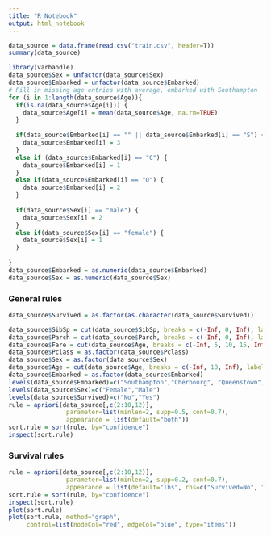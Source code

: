 ```yaml
---
title: "R Notebook"
output: html_notebook
---
```

```r
data_source = data.frame(read.csv("train.csv", header=T))
summary(data_source)

library(varhandle)
data_source$Sex = unfactor(data_source$Sex)
data_source$Embarked = unfactor(data_source$Embarked)
# Fill in missing age entries with average, embarked with Southampton
for (i in 1:length(data_source$Age)){
  if(is.na(data_source$Age[i])) {
    data_source$Age[i] = mean(data_source$Age, na.rm=TRUE)
  }
  
  if(data_source$Embarked[i] == "" || data_source$Embarked[i] == "S") {
    data_source$Embarked[i] = 3
  }
  else if (data_source$Embarked[i] == "C") {
    data_source$Embarked[i] = 1
  }
  else if(data_source$Embarked[i] == "Q") {
    data_source$Embarked[i] = 2
  }
  
  if(data_source$Sex[i] == "male") {
    data_source$Sex[i] = 2
  } 
  else if(data_source$Sex[i] == "female") {
    data_source$Sex[i] = 1
  }
  
}
data_source$Embarked = as.numeric(data_source$Embarked)
data_source$Sex = as.numeric(data_source$Sex)
```
### General rules
```r
data_source$Survived = as.factor(as.character(data_source$Survived))

data_source$SibSp = cut(data_source$SibSp, breaks = c(-Inf, 0, Inf), labels = c('No', 'Yes'), right = FALSE)
data_source$Parch = cut(data_source$Parch, breaks = c(-Inf, 0, Inf), labels = c('No', 'Yes'), right = FALSE)
data_source$Fare = cut(data_source$Age, breaks = c(-Inf, 5, 10, 15, Inf), labels = c('0-5', '5-10', '10-15', '15+'), right = FALSE)
data_source$Pclass = as.factor(data_source$Pclass)
data_source$Sex = as.factor(data_source$Sex)
data_source$Age = cut(data_source$Age, breaks = c(-Inf, 18, Inf), labels = c('Child', 'Adult'), right = FALSE)
data_source$Embarked = as.factor(data_source$Embarked)
levels(data_source$Embarked)=c("Southampton","Cherbourg", "Queenstown", "Southampton")
levels(data_source$Sex)=c("Female","Male")
levels(data_source$Survived)=c("No","Yes")
rule = apriori(data_source[,c(2:10,12)], 
                parameter=list(minlen=2, supp=0.5, conf=0.7),  
                appearance = list(default="both"))
sort.rule = sort(rule, by="confidence")
inspect(sort.rule)
```
### Survival rules
```r
rule = apriori(data_source[,c(2:10,12)], 
                parameter=list(minlen=2, supp=0.2, conf=0.7),  
                appearance = list(default="lhs", rhs=c("Survived=No", "Survived=Yes")))
sort.rule = sort(rule, by="confidence")
inspect(sort.rule)
plot(sort.rule)
plot(sort.rule, method="graph",
     control=list(nodeCol="red", edgeCol="blue", type="items"))
```

































